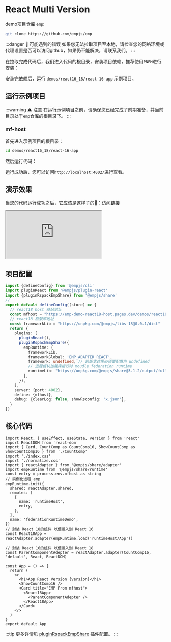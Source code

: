 
# React Multi Version

demo项目仓库 `emp`:

```bash
git clone https://github.com/empjs/emp
```

:::danger 🚨 可能遇到的错误
如果您无法拉取项目至本地，请检查您的网络环境或代理设置是否可以访问github，如果仍不能解决，请联系我们。
:::

在拉取完成代码后，我们进入代码的根目录，安装项目依赖，推荐使用`PNPM`进行安装：

<PackageManagerTabs command="install" />

安装完依赖后，运行 `demos/react16_18/react-16-app` 示例项目。

## 运行示例项目

:::warning ⚠️ 注意
在运行示例项目之前，请确保您已经完成了前期准备，并当前目录处于`emp`仓库的根目录下。
:::

### mf-host

首先进入示例项目的根目录：

```bash
cd demos/react16_18/react-16-app
```

然后运行代码：
<PackageManagerTabs command="dev" />

运行成功后，您可以访问`http://localhost:4002/`进行查看。


## 演示效果

当您的代码运行成功之后，它应该是这样子的🤩：<a target='_blank' href='https://emp-demo-react16and18.pages.dev/'>访问链接</a>

<iframe src="https://emp-demo-react16and18.pages.dev/"
  style={{width: '100%', height: '450px', border: `20px solid #aaa`, borderRadius: '4px', overflow: 'hidden'}}
  title="mf-host"
></iframe>

## 项目配置

```ts title="emp.config.ts"
import {defineConfig} from '@empjs/cli'
import pluginReact from '@empjs/plugin-react'
import {pluginRspackEmpShare} from '@empjs/share'
//
export default defineConfig((store) => {
  // react18 host 基站地址
  const mfhost = "https://emp-demo-react18-host.pages.dev/demos/react18/react-host/dist/emp.js"
  // react18 框架库地址 
  const frameworkLib = "https://unpkg.com/@empjs/libs-18@0.0.1/dist"
  return {
    plugins: [
      pluginReact(),
      pluginRspackEmpShare({
        empRuntime: {
          frameworkLib,
          frameworkGlobal: 'EMP_ADAPTER_REACT',
          framework: undefined, // 跨版本这里必须要配置为 undefined
          // 远程模块加载库运行时 moudle federation runtime
          runtimeLib: "https://unpkg.com/@empjs/share@3.1.2/output/full.js",
        },
      }),
    ],
    server: {port: 4002},
    define: {mfhost},
    debug: {clearLog: false, showRsconfig: 'x.json'},
  }
})
```

## 核心代码
```tsx title="src/App.tsx"
import React, { useEffect, useState, version } from 'react'
import ReactDOM from 'react-dom'
import { Card, CountComp as CountComp16, ShowCountComp as ShowCountComp16 } from './CountComp'
import './index.css'
import './normalize.css'
import { reactAdapter } from '@empjs/share/adapter'
import empRuntime from '@empjs/share/runtime'
const entry = process.env.mfhost as string
// 实例化远程 emp
empRuntime.init({
  shared: reactAdapter.shared,
  remotes: [
    {
      name: 'runtimeHost',
      entry,
    },
  ],
  name: 'federationRuntimeDemo',
})
// 封装 React 18的组件 以便插入到 React 16
const React18App = reactAdapter.adapter(empRuntime.load('runtimeHost/App'))

// 封装 React 16的组件 以便插入到 React 18
const ParentComponentAdepter = reactAdapter.adapter(CountComp16, 'default', React, ReactDOM)

const App = () => {
  return (
    <>
      <h1>App React Version {version}</h1>
      <ShowCountComp16 />
      <Card title="EMP From mfhost">
        <React18App>
          <ParentComponentAdepter />
        </React18App>
      </Card>
    </>
  )
}
export default App

```

:::tip
更多详情见 [pluginRspackEmpShare](/plugin/tool/share) 插件配置。
:::